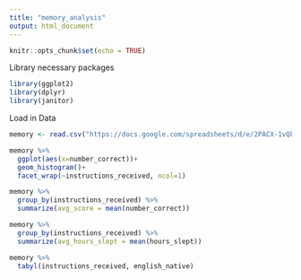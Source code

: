 ```yaml
---
title: "memory_analysis"
output: html_document
---
```


```r
knitr::opts_chunk$set(echo = TRUE)
```

Library necessary packages
```r
library(ggplot2)
library(dplyr)
library(janitor)
```

Load in Data
```r
memory <- read.csv("https://docs.google.com/spreadsheets/d/e/2PACX-1vQkKUZAjpjYpzppNkdrV0IjegsNHzIwMM9WuYN-ICN4XUWUmRN_HzJv_51AKk-tsCIedyHsIgPFaXZ9/pub?gid=0&single=true&output=csv")
```

```r
memory %>% 
  ggplot(aes(x=number_correct))+
  geom_histogram()+
  facet_wrap(~instructions_received, ncol=1)
```

```r
memory %>% 
  group_by(instructions_received) %>% 
  summarize(avg_score = mean(number_correct))
```

```r
memory %>% 
  group_by(instructions_received) %>% 
  summarize(avg_hours_slept = mean(hours_slept))
```


```r
memory %>% 
  tabyl(instructions_received, english_native)
```

